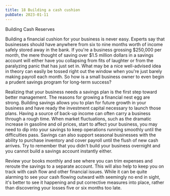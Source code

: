 ```yaml
---
title: 18 Building a cash cushion
pubDate: 2023-01-11
---
```


Building Cash Reserves

Building a financial cushion for your business is never easy. Experts say that businesses should have anywhere from six to nine months worth of income safely stored away in the bank. If you're a business grossing $250,000 per month, the mere thought of saving over $1.5 million dollars in a savings account will either have you collapsing from fits of laughter or from the paralyzing panic that has just set in. What may be a nice well-advised idea in theory can easily be tossed right out the window when you're just barely making payroll each month. So how is a small business owner to even begin a prudent savings program for long-term success?

Realizing that your business needs a savings plan is the first step toward better management. The reasons for growing a financial nest egg are strong. Building savings allows you to plan for future growth in your business and have ready the investment capital necessary to launch those plans. Having a source of back-up income can often carry a business through a rough time. 
When market fluctuations, such as the dramatic increase in gasoline and oil prices, start to affect your business, you may need to dip into your savings to keep operations running smoothly until the difficulties pass. Savings can also support seasonal businesses with the ability to purchase inventory and cover payroll until the flush of new cash arrives. Try to remember that you didn't build your business overnight and you cannot build a savings account instantly either. 

Review your books monthly and see where you can trim expenses and reroute the savings to a separate account. This will also help to keep you on track with cash flow and other financial issues. While it can be quite alarming to see your cash flowing outward with seemingly no end in sight, it's better to see it happening and put corrective measures into place, rather than discovering your losses five or six months too late.